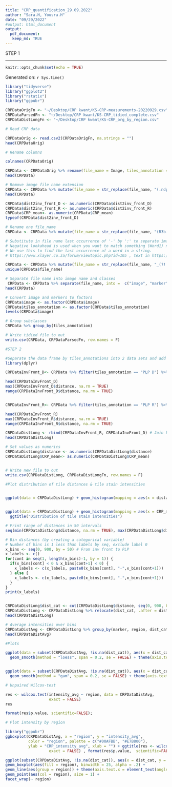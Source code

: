 ```yaml
---
title: "CRP_quantification_29.09.2022"
author: "Sara.H, Yousra.H"
date: "09/29/2022"
#output: html_document
output: 
  pdf_document:
   keep_md: TRUE
---
```


STEP 1

---
```r
knitr::opts_chunk$set(echo = TRUE)
```

Generated on: `r Sys.time()`

```r
library("tidyverse")
library("ggplot2")
library("rstatix")
library("ggpubr")
``` 

```r
CRPDataOrigFn <- "~/Desktop/CRP kwant/KS-CRP-measurements-20220929.csv"
CRPDataParsedFn <- "~/Desktop/CRP kwant/KS-CRP_tidied_complete.csv"
CRPDataDistLongFn <- "~/Desktop/CRP kwant/KS-CRP_org_by_region.csv"
```

```r
# Read CRP data

CRPDataOrig <- read.csv2(CRPDataOrigFn, na.strings = "")
head(CRPDataOrig)

# Rename columns

colnames(CRPDataOrig)

CRPData <- CRPDataOrig %>% rename(file_name = Image, tiles_annotation = Parent, dist2inv_front_D = Distance.to.annotation.with.Desmoplastic.µm, dist2inv_front_R = Distance.to.annotation.with.Replacement.µm, CRP_mean = ROI..2.00.µm.per.pixel..DAB..Mean)
head(CRPData)

# Remove image file name extension
CRPData <- CRPData %>% mutate(file_name = str_replace(file_name, "(.ndpi)", ""))
head(CRPData)

CRPData$dist2inv_front_D <- as.numeric(CRPData$dist2inv_front_D)
CRPData$dist2inv_front_R <- as.numeric(CRPData$dist2inv_front_R)
CRPData$CRP_mean<- as.numeric(CRPData$CRP_mean)
typeof(CRPData$dist2inv_front_D)

```

```r
# Rename one file_name 
CRPData <- CRPData %>% mutate(file_name = str_replace(file_name, "(R3b-CRP)", "R3b_CRP"))

# Substitute in file name last occurrence of '-' by ':' to separate image name from markers
# Negative lookahead is used when you want to match something (Word1) not followed by something else (Word2):  Word1(?!.*Word2)
# We use this to find the last occurrence of a word in a string.
# https://www.xlayer.co.za/forum/viewtopic.php?id=105 , text in https://regex101.com/

CRPData <- CRPData %>% mutate(file_name = str_replace(file_name, "_(?!.*_)", ":")) 
unique(CRPData$file_name)

```

```r
# Separate file name into image name and classes
 CRPData <- CRPData %>% separate(file_name, into =  c("image", "marker"), sep = ":")
head(CRPData)

# Convert image and markers to factors
CRPData$image <- as.factor(CRPData$image)
CRPData$tiles_annotation <- as.factor(CRPData$tiles_annotation)
levels(CRPData$image)

``` 

```r
# Group subclasses 
CRPData %>% group_by(tiles_annotation)

# Write tidied file to out
write.csv(CRPData, CRPDataParsedFn, row.names = F)

```

```r


#STEP 2


```

```r
#Separate the data frame by tiles_annotations into 2 data sets and add a column corresponding the tiles region before binding the data sets together
library(dplyr)

CRPDataInvFront_D<- CRPData %>% filter(tiles_annotation == "PLP D") %>% select(image, marker, dist2inv_front_D, CRP_mean) %>%                                              rename(distance = dist2inv_front_D) %>% mutate(region = "Desmoplastic") # For desmo rim

head(CRPDataInvFront_D)
max(CRPDataInvFront_D$distance, na.rm = TRUE)
range(CRPDataInvFront_D$distance, na.rm = TRUE)


CRPDataInvFront_R<- CRPData %>% filter(tiles_annotation == "PLP R") %>% select(image, marker, dist2inv_front_R, CRP_mean) %>%                                              rename(distance = dist2inv_front_R) %>% mutate(region = "Replacement") # For replacement

head(CRPDataInvFront_R)
max(CRPDataInvFront_R$distance, na.rm = TRUE)
range(CRPDataInvFront_R$distance, na.rm = TRUE)

CRPDataDistLong <- rbind(CRPDataInvFront_R, CRPDataInvFront_D) # Join both
head(CRPDataDistLong)

# Set values as numerics
CRPDataDistLong$distance <- as.numeric(CRPDataDistLong$distance)
CRPDataDistLong$CRP_mean<- as.numeric(CRPDataDistLong$CRP_mean)


# Write new file to out
write.csv(CRPDataDistLong, CRPDataDistLongFn, row.names = F)
```

```r

#Plot distribution of tile distances & tile stain intensities 


ggplot(data = CRPDataDistLong) + geom_histogram(mapping = aes(x = distance), binwidth = 25) + ggtitle("Distribution of tile distances")


ggplot(data = CRPDataDistLong) + geom_histogram(mapping = aes(x = CRP_mean), binwidth = 0.05) + xlim(-0.3, 1.2) +
  ggtitle("Distribution of tile stain intensities") 

```

```r

# Print range of distances in 50 intervals
seq(min(CRPDataDistLong$distance, na.rm = TRUE), max(CRPDataDistLong$distance, na.rm = TRUE), by = 50)

# Bin distances (by creating a categorical variable)
# Number of bins is 1 less than labels by seq, exclude label 0
x_bins <- seq(0, 900, by = 50) # From inv front to PLP
x_labels <- c()
for(cont in seq(1, length(x_bins)-1, by = 1)) {
  if(x_bins[cont] < 0 & x_bins[cont+1] < 0) {
    x_labels <- c(x_labels, paste0(x_bins[cont], "-",x_bins[cont+1]))
  } else {
    x_labels <- c(x_labels, paste0(x_bins[cont], "-",x_bins[cont+1]))
  }
}
print(x_labels)


CRPDataDistLong$dist_cat <- cut(CRPDataDistLong$distance, seq(0, 900, by = 50), labels = x_labels)
CRPDataDistLong <- CRPDataDistLong %>% relocate(dist_cat, .after = distance)
head(CRPDataDistLong)

```


```r
# Average intensities over bins
CRPDataDistAvg <- CRPDataDistLong %>% group_by(marker, region, dist_cat) %>% summarise(intensity_avg = mean(CRP_mean, na.rm = TRUE))
head(CRPDataDistAvg)

```


```r

#Plots

ggplot(data = subset(CRPDataDistAvg, !is.na(dist_cat)), aes(x = dist_cat, y = intensity_avg, group = region, colour = region)) +
  geom_smooth(method = "loess", span = 0.2, se = FALSE) + theme(axis.text.x = element_text(angle = 45, hjust = 1)) + ggtitle(paste("CRP distribution from the invasion front_loess smoothened"))


ggplot(data = subset(CRPDataDistAvg, !is.na(dist_cat)), aes(x = dist_cat, y = intensity_avg, group = region, colour = region)) +
  geom_smooth(method = "gam", span = 0.2, se = FALSE) + theme(axis.text.x = element_text(angle = 45, hjust = 1)) + ggtitle(paste("CRP distribution from the invasion front_ gam smoothened"))

```

```r
# Unpaired Wilcox-test

res <- wilcox.test(intensity_avg ~ region, data = CRPDataDistAvg,
                   exact = FALSE)
res

format(res$p.value, scientific=FALSE);
```

```r

# Plot intensity by region 

library("ggpubr")
ggboxplot(CRPDataDistAvg, x = "region", y = "intensity_avg", 
          color = "region", palette = c("#00AFBB", "#E7B800"),
          ylab = "CRP_intensity_avg", xlab = "") + ggtitle(res <- wilcox.test(intensity_avg ~ region, data = CRPDataDistAvg,
                   exact = FALSE) , format(res$p.value,  scientific=FALSE ))

```

```r


ggplot(subset(CRPDataDistAvg, !is.na(dist_cat)), aes(x = dist_cat, y = intensity_avg)) + 
geom_boxplot(aes(fill = region), binwidth = 25, alpha = .2) +
geom_line(aes(group = region)) + theme(axis.text.x = element_text(angle = 60, hjust = 1)) +
geom_point(aes(col = region), size = 1) + 
facet_wrap(~ region)

```

